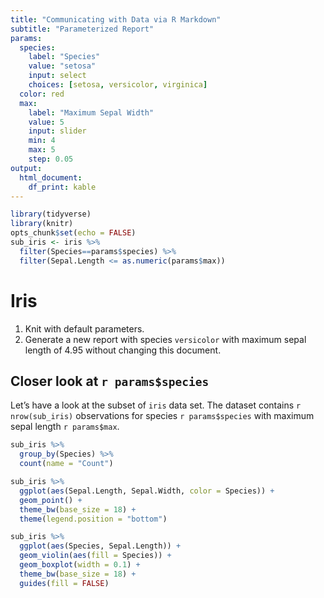 ```yaml
---
title: "Communicating with Data via R Markdown"
subtitle: "Parameterized Report"
params:
  species: 
    label: "Species"
    value: "setosa"
    input: select
    choices: [setosa, versicolor, virginica]
  color: red
  max:
    label: "Maximum Sepal Width"
    value: 5
    input: slider
    min: 4
    max: 5
    step: 0.05
output: 
  html_document:
    df_print: kable
---
```


```r
library(tidyverse)
library(knitr)
opts_chunk$set(echo = FALSE)
sub_iris <- iris %>% 
  filter(Species==params$species) %>% 
  filter(Sepal.Length <= as.numeric(params$max))
```

# Iris

1. Knit with default parameters.
1. Generate a new report with species `versicolor` with maximum sepal length of 4.95 without changing this document.


## Closer look at `r params$species`

Let's have a look at the subset of `iris` data set. The dataset contains `r nrow(sub_iris)` observations for species `r params$species` with maximum sepal length `r params$max`.


```r
sub_iris %>% 
  group_by(Species) %>% 
  count(name = "Count") 
```



```r
sub_iris %>% 
  ggplot(aes(Sepal.Length, Sepal.Width, color = Species)) + 
  geom_point() + 
  theme_bw(base_size = 18) + 
  theme(legend.position = "bottom")
```


```r
sub_iris %>% 
  ggplot(aes(Species, Sepal.Length)) + 
  geom_violin(aes(fill = Species)) +
  geom_boxplot(width = 0.1) + 
  theme_bw(base_size = 18) +
  guides(fill = FALSE)
```


